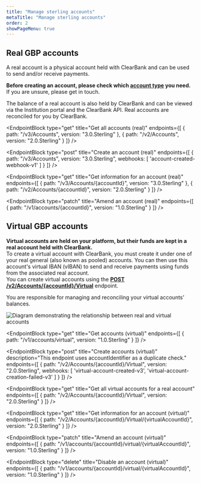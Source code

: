 ```yaml
---
title: "Manage sterling accounts"
metaTitle: "Manage sterling accounts"
order: 2
showPageMenu: true
---
```




## Real GBP accounts

A real account is a physical account held with ClearBank and can be used to send and/or receive payments.

**Before creating an account, please check which [account type](./account-types#account-types) you need.** If you are unsure, please get in touch.

The balance of a real account is also held by ClearBank and can be viewed via the Institution portal and the ClearBank API. Real accounts are reconciled for you by ClearBank.

<EndpointBlock
  type="get"
  title="Get all accounts (real)"
  endpoints={[
    {
      path: "/v3/Accounts",
      version: "3.0.Sterling"
    },
    {
      path: "/v2/Accounts",
      version: "2.0.Sterling"
    }
  ]}
/>



<EndpointBlock
  type="post"
  title="Create an account (real)"
  endpoints={[
    {
      path: "/v3/Accounts",
      version: "3.0.Sterling",
      webhooks: [
        'account-created-webhook-v1'
      ]
    }
  ]}
/>

<WebhookPlaceholder render='account-created-webhook-v1' />


<EndpointBlock
  type="get"
  title="Get information for an account (real)"
  endpoints={[
    {
      path: "/v3/Accounts/{accountId}",
      version: "3.0.Sterling"
    },
    {
      path: "/v2/Accounts/{accountId}",
      version: "2.0.Sterling"
    }
  ]}
/>

<EndpointBlock
  type="patch"
  title="Amend an account (real)"
  endpoints={[
    {
      path: "/v1/accounts/{accountId}",
      version: "1.0.Sterling"
    }
  ]}
/>

## Virtual GBP accounts

**Virtual accounts are held on your platform, but their funds are kept in a real account held with ClearBank.**  
To create a virtual account with ClearBank, you must create it under one of your real general (also known as pooled) accounts. You can then use this account's virtual IBAN (vIBAN) to send and receive payments using funds from the associated real account.  
You can create virtual accounts using the **[POST /v2/Accounts/\{accountId\}/Virtual](#create-accounts-virtual)** endpoint.  

You are responsible for managing and reconciling your virtual accounts' balances.

![Diagram demonstrating the relationship between real and virtual accounts](/assets/images/real-virtual-accounts-explainer.svg "Initial set of accounts")

<EndpointBlock
  type="get"
  title="Get accounts (virtual)"
  endpoints={[
    {
      path: "/v1/accounts/virtual",
      version: "1.0.Sterling"
    }
  ]}
/>

<EndpointBlock
  type="post"
  title="Create accounts (virtual)"
  description="This endpoint uses accountIdentifier as a duplicate check."
  endpoints={[
    {
      path: "/v2/Accounts/{accountId}/Virtual",
      version: "2.0.Sterling",
      webhooks: [
        'virtual-account-created-v3',
        'virtual-account-creation-failed-v3'
      ]
    }
  ]}
/>

<WebhookPlaceholder render='virtual-account-created-v3' />
<WebhookPlaceholder render='virtual-account-creation-failed-v3' />

<EndpointBlock
  type="get"
  title="Get all virtual accounts for a real account"
  endpoints={[
    {
      path: "/v2/Accounts/{accountId}/Virtual",
      version: "2.0.Sterling"
    }
  ]}
/>

<EndpointBlock
  type="get"
  title="Get information for an account (virtual)"
  endpoints={[
    {
      path: "/v2/Accounts/{accountId}/Virtual/{virtualAccountId}",
      version: "2.0.Sterling"
    }
  ]}
/>

<EndpointBlock
  type="patch"
  title="Amend an account (virtual)"
  endpoints={[
    {
      path: "/v1/accounts/{accountId}/virtual/{virtualAccountId}",
      version: "1.0.Sterling"
    }
  ]}
/>

<EndpointBlock
  type="delete"
  title="Disable an account (virtual)"
  endpoints={[
    {
      path: "/v1/accounts/{accountId}/virtual/{virtualAccountId}",
      version: "1.0.Sterling"
    }
  ]}
/>

